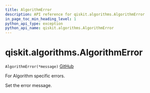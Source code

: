 ```yaml
---
title: AlgorithmError
description: API reference for qiskit.algorithms.AlgorithmError
in_page_toc_min_heading_level: 1
python_api_type: exception
python_api_name: qiskit.algorithms.AlgorithmError
---
```


# qiskit.algorithms.AlgorithmError

<span id="qiskit.algorithms.AlgorithmError" />

`AlgorithmError(*message)` [GitHub](https://github.com/qiskit/qiskit/tree/stable/0.19/qiskit/algorithms/exceptions.py "view source code")

For Algorithm specific errors.

Set the error message.

